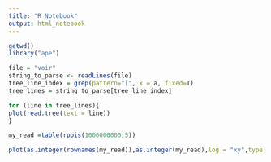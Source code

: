 ```yaml
---
title: "R Notebook"
output: html_notebook
---
```

```r
getwd()
library("ape")
```

```r
file = "voir"
string_to_parse <- readLines(file)
tree_line_index = grep(pattern="[", x = a, fixed=T)
tree_lines = string_to_parse[tree_line_index]
```



```r
for (line in tree_lines){
plot(read.tree(text = line)) 
}
```

```r
my_read =table(rpois(1000000000,5))
```
```r
plot(as.integer(rownames(my_read)),as.integer(my_read),log = "xy",type = "l")
```

